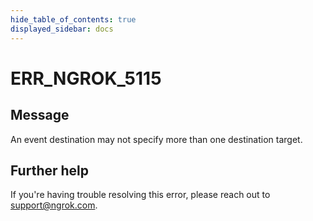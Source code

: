```yaml
---
hide_table_of_contents: true
displayed_sidebar: docs
---
```



# ERR_NGROK_5115

## Message

An event destination may not specify more than one destination target.

<ErrorDetails error="err_ngrok_5115" />

## Further help

If you're having trouble resolving this error, please reach out to [support@ngrok.com](mailto:support@ngrok.com?subject=Help%20with%20ERR_NGROK_5115).

